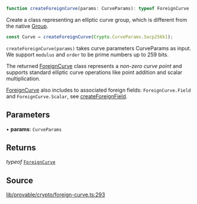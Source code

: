 ```ts
function createForeignCurve(params: CurveParams): typeof ForeignCurve
```

Create a class representing an elliptic curve group, which is different from the native [Group](../classes/Group.mdx).

```ts
const Curve = createForeignCurve(Crypto.CurveParams.Secp256k1);
```

`createForeignCurve(params)` takes curve parameters CurveParams as input.
We support `modulus` and `order` to be prime numbers up to 259 bits.

The returned [ForeignCurve](../classes/ForeignCurve.mdx) class represents a _non-zero curve point_ and supports standard
elliptic curve operations like point addition and scalar multiplication.

[ForeignCurve](../classes/ForeignCurve.mdx) also includes to associated foreign fields: `ForeignCurve.Field` and `ForeignCurve.Scalar`, see [createForeignField](createForeignField.mdx).

## Parameters

• **params**: `CurveParams`

## Returns

*typeof* [`ForeignCurve`](../classes/ForeignCurve.mdx)

## Source

[lib/provable/crypto/foreign-curve.ts:293](https://github.com/o1-labs/o1js/blob/1ed4125b454628ef1e3e4d32dd416718a59702b8/src/lib/provable/crypto/foreign-curve.ts#L293)
